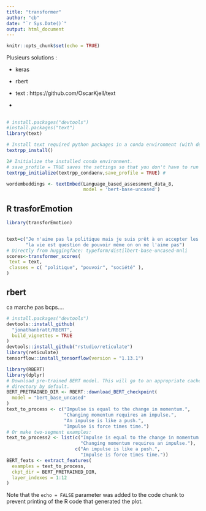 ```yaml
---
title: "transformer"
author: "cb"
date: "`r Sys.Date()`"
output: html_document
---
```


```r
knitr::opts_chunk$set(echo = TRUE)
```

Plusieurs solutions :

* keras 
* rbert
* text : https://github.com/OscarKjell/text

* 


## 
```r
# install.packages("devtools")
#install.packages("text")
library(text)

# Install text required python packages in a conda environment (with defaults).
textrpp_install()

2# Initialize the installed conda environment.
# save_profile = TRUE saves the settings so that you don't have to run textrpp_initialize() after restarting R. 
textrpp_initialize(textrpp_condaenv,save_profile = TRUE) #

wordembeddings <- textEmbed(Language_based_assessment_data_8, 
                            model = 'bert-base-uncased')
```


## R trasforEmotion


```r
library(transforEmotion)


text=c("Je n'aime pas la politique mais je suis prêt à en accepter les responsabilité",
       "la vie est question de pouvoir même on on ne l'aime pas")
# Directly from huggingface: typeform/distilbert-base-uncased-mnli
scores<-transformer_scores(
 text = text,
 classes = c( "politique", "pouvoir", "société" ),
)
```

## rbert

ca marche pas bcps....


```r
# install.packages("devtools")
devtools::install_github(
  "jonathanbratt/RBERT", 
  build_vignettes = TRUE
)
devtools::install_github("rstudio/reticulate")
library(reticulate)
tensorflow::install_tensorflow(version = "1.13.1")

library(RBERT)
library(dplyr)
# Download pre-trained BERT model. This will go to an appropriate cache
# directory by default.
BERT_PRETRAINED_DIR <- RBERT::download_BERT_checkpoint(
  model = "bert_base_uncased"
)
text_to_process <- c("Impulse is equal to the change in momentum.",
                     "Changing momentum requires an impulse.",
                     "An impulse is like a push.",
                     "Impulse is force times time.")
# Or make two-segment examples:
text_to_process2 <- list(c("Impulse is equal to the change in momentum.",
                           "Changing momentum requires an impulse."),
                         c("An impulse is like a push.",
                           "Impulse is force times time."))
BERT_feats <- extract_features(
  examples = text_to_process,
  ckpt_dir = BERT_PRETRAINED_DIR,
  layer_indexes = 1:12
)


```

Note that the `echo = FALSE` parameter was added to the code chunk to prevent printing of the R code that generated the plot.
